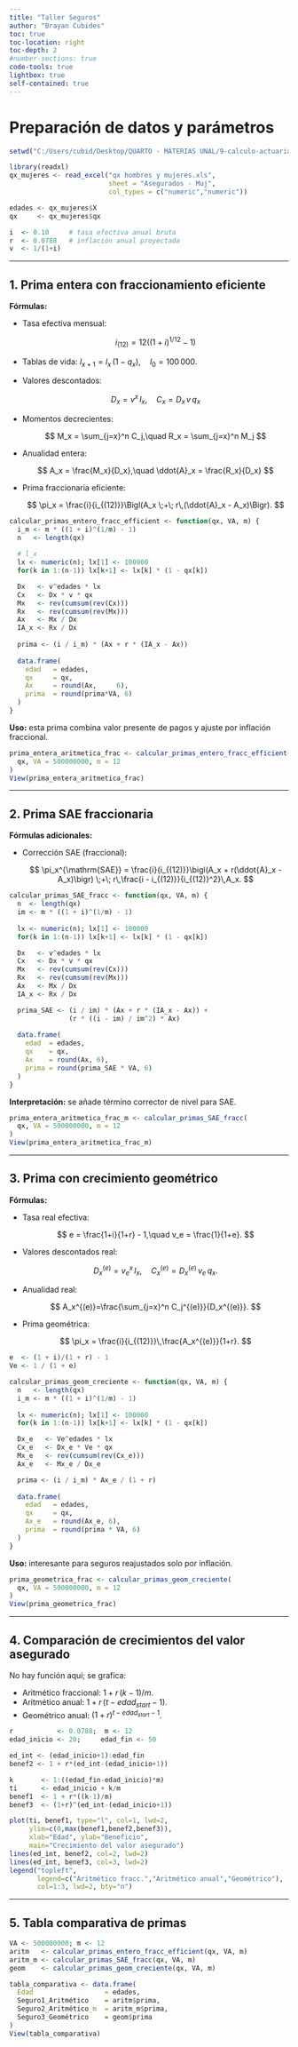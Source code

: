 ```yaml
---
title: "Taller Seguros"
author: "Brayan Cubides"
toc: true
toc-location: right
toc-depth: 2
#number-sections: true
code-tools: true
lightbox: true
self-contained: true   
---
```


# Preparación de datos y parámetros

```r
setwd("C:/Users/cubid/Desktop/QUARTO - MATERIAS UNAL/9-calculo-actuarial/Corte-3-Seguros")

library(readxl)
qx_mujeres <- read_excel("qx hombres y mujeres.xls",
                         sheet = "Asegurados - Muj",
                         col_types = c("numeric","numeric"))

edades <- qx_mujeres$X
qx     <- qx_mujeres$qx

i  <- 0.10     # tasa efectiva anual bruta
r  <- 0.0788   # inflación anual proyectada
v  <- 1/(1+i)
```

---

## 1. Prima entera con fraccionamiento eficiente

**Fórmulas:**

* Tasa efectiva mensual:

  $$
    i_{(12)} = 12\bigl((1+i)^{1/12}-1\bigr)
  $$
* Tablas de vida:
  $\displaystyle l_{x+1} = l_x\,(1 - q_x),\quad l_0 = 100\,000.$
* Valores descontados:

  $$
    D_x = v^x\,l_x,\quad C_x = D_x\,v\,q_x
  $$
* Momentos decrecientes:

  $$
    M_x = \sum_{j=x}^n C_j,\quad R_x = \sum_{j=x}^n M_j
  $$
* Anualidad entera:

  $$
    A_x = \frac{M_x}{D_x},\quad \ddot{A}_x = \frac{R_x}{D_x}
  $$
* Prima fraccionaria eficiente:

  $$
    \pi_x = \frac{i}{i_{(12)}}\Bigl(A_x \;+\; r\,(\ddot{A}_x - A_x)\Bigr).
  $$

```r
calcular_primas_entero_fracc_efficient <- function(qx, VA, m) {
  i_m <- m * ((1 + i)^(1/m) - 1)
  n   <- length(qx)
  
  # l_x
  lx <- numeric(n); lx[1] <- 100000
  for(k in 1:(n-1)) lx[k+1] <- lx[k] * (1 - qx[k])

  Dx   <- v^edades * lx
  Cx   <- Dx * v * qx
  Mx   <- rev(cumsum(rev(Cx)))
  Rx   <- rev(cumsum(rev(Mx)))
  Ax   <- Mx / Dx
  IA_x <- Rx / Dx
  
  prima <- (i / i_m) * (Ax + r * (IA_x - Ax))
  
  data.frame(
    edad   = edades,
    qx     = qx,
    Ax     = round(Ax,     6),
    prima  = round(prima*VA, 6)
  )
}
```

**Uso:** esta prima combina valor presente de pagos y ajuste por inflación fraccional.

```r
prima_entera_aritmetica_frac <- calcular_primas_entero_fracc_efficient(
  qx, VA = 500000000, m = 12
)
View(prima_entera_aritmetica_frac)
```

---

## 2. Prima SAE fraccionaria

**Fórmulas adicionales:**

* Corrección SAE (fraccional):

  $$
    \pi_x^{\mathrm{SAE}} 
      = \frac{i}{i_{(12)}}\bigl(A_x + r(\ddot{A}_x - A_x)\bigr)
      \;+\; r\,\frac{i - i_{(12)}}{i_{(12)}^2}\,A_x.
  $$

```r
calcular_primas_SAE_fracc <- function(qx, VA, m) {
  n  <- length(qx)
  im <- m * ((1 + i)^(1/m) - 1)
  
  lx <- numeric(n); lx[1] <- 100000
  for(k in 1:(n-1)) lx[k+1] <- lx[k] * (1 - qx[k])

  Dx   <- v^edades * lx
  Cx   <- Dx * v * qx
  Mx   <- rev(cumsum(rev(Cx)))
  Rx   <- rev(cumsum(rev(Mx)))
  Ax   <- Mx / Dx
  IA_x <- Rx / Dx

  prima_SAE <- (i / im) * (Ax + r * (IA_x - Ax)) +
               (r * ((i - im) / im^2) * Ax)
  
  data.frame(
    edad  = edades,
    qx    = qx,
    Ax    = round(Ax, 6),
    prima = round(prima_SAE * VA, 6)
  )
}
```

**Interpretación:** se añade término corrector de nivel para SAE.

```r
prima_entera_aritmetica_frac_m <- calcular_primas_SAE_fracc(
  qx, VA = 500000000, m = 12
)
View(prima_entera_aritmetica_frac_m)
```

---

## 3. Prima con crecimiento geométrico

**Fórmulas:**

* Tasa real efectiva:

  $$
    e = \frac{1+i}{1+r} - 1,\quad v_e = \frac{1}{1+e}.
  $$
* Valores descontados real:

  $$
    D_x^{(e)}=v_e^x\,l_x,\quad C_x^{(e)}=D_x^{(e)}\,v_e\,q_x.
  $$
* Anualidad real:

  $$
    A_x^{(e)}=\frac{\sum_{j=x}^n C_j^{(e)}}{D_x^{(e)}}.
  $$
* Prima geométrica:

  $$
    \pi_x = \frac{i}{i_{(12)}}\,\frac{A_x^{(e)}}{1+r}.
  $$

```r
e  <- (1 + i)/(1 + r) - 1
Ve <- 1 / (1 + e)

calcular_primas_geom_creciente <- function(qx, VA, m) {
  n   <- length(qx)
  i_m <- m * ((1 + i)^(1/m) - 1)
  
  lx <- numeric(n); lx[1] <- 100000
  for(k in 1:(n-1)) lx[k+1] <- lx[k] * (1 - qx[k])

  Dx_e   <- Ve^edades * lx
  Cx_e   <- Dx_e * Ve * qx
  Mx_e   <- rev(cumsum(rev(Cx_e)))
  Ax_e   <- Mx_e / Dx_e

  prima <- (i / i_m) * Ax_e / (1 + r)
  
  data.frame(
    edad   = edades,
    qx     = qx,
    Ax_e   = round(Ax_e, 6),
    prima  = round(prima * VA, 6)
  )
}
```

**Uso:** interesante para seguros reajustados solo por inflación.

```r
prima_geometrica_frac <- calcular_primas_geom_creciente(
  qx, VA = 500000000, m = 12
)
View(prima_geometrica_frac)
```

---

## 4. Comparación de crecimientos del valor asegurado

No hay función aquí; se grafica:

* Aritmético fraccional: $1 + r\,(k-1)/m$.
* Aritmético anual: $1 + r\,(t-edad_{start}-1)$.
* Geométrico anual: $(1+r)^{t-edad_{start}-1}$.

```r
r           <- 0.0788;  m <- 12
edad_inicio <- 20;     edad_fin <- 50

ed_int <- (edad_inicio+1):edad_fin
benef2 <- 1 + r*(ed_int-(edad_inicio+1))

k       <- 1:((edad_fin-edad_inicio)*m)
ti      <- edad_inicio + k/m
benef1  <- 1 + r*((k-1)/m)
benef3  <- (1+r)^(ed_int-(edad_inicio+1))

plot(ti, benef1, type="l", col=1, lwd=2,
     ylim=c(0,max(benef1,benef2,benef3)),
     xlab="Edad", ylab="Beneficio",
     main="Crecimiento del valor asegurado")
lines(ed_int, benef2, col=2, lwd=2)
lines(ed_int, benef3, col=3, lwd=2)
legend("topleft",
       legend=c("Aritmético fracc.","Aritmético anual","Geométrico"),
       col=1:3, lwd=2, bty="n")
```

---

## 5. Tabla comparativa de primas

```r
VA <- 500000000; m <- 12
aritm   <- calcular_primas_entero_fracc_efficient(qx, VA, m)
aritm_m <- calcular_primas_SAE_fracc(qx, VA, m)
geom    <- calcular_primas_geom_creciente(qx, VA, m)

tabla_comparativa <- data.frame(
  Edad                  = edades,
  Seguro1_Aritmético    = aritm$prima,
  Seguro2_Aritmético_m  = aritm_m$prima,
  Seguro3_Geométrico    = geom$prima
)
View(tabla_comparativa)
```

